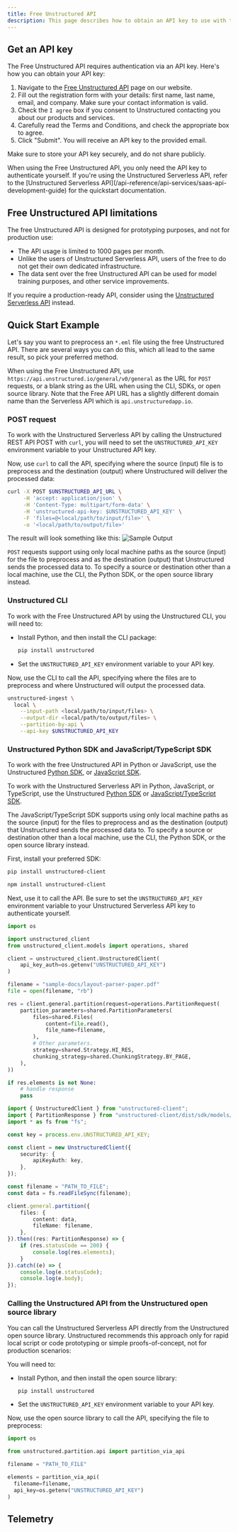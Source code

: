 ```yaml
---
title: Free Unstructured API
description: This page describes how to obtain an API key to use with the free Unstructured API, the limitations of the free Unstructured API, and provides a quickstart example.
---
```


## Get an API key

The Free Unstructured API requires authentication via an API key. Here's how you can obtain your API key:

1.  Navigate to the [Free Unstructured API](https://unstructured.io/api-key-free) page on our website.
2.  Fill out the registration form with your details: first name, last name, email, and company. Make sure your contact information is valid.
3.  Check the `I agree` box if you consent to Unstructured contacting you about our products and services.
4.  Carefully read the Terms and Conditions, and check the appropriate box to agree.
5.  Click "Submit". You will receive an API key to the provided email.

Make sure to store your API key securely, and do not share publicly.

<Note>
    When using the Free Unstructured API, you only need the API key to authenticate yourself.
    If you're using the Unstructured Serverless API, refer to the [Unstructured Serverless API](/api-reference/api-services/saas-api-development-guide) for the quickstart documentation.
</Note>

## Free Unstructured API limitations

The free Unstructured API is designed for prototyping purposes, and not for production use:
* The API usage is limited to 1000 pages per month.
* Unlike the users of Unstructured Serverless API, users of the free to do not get their own dedicated infrastructure.
* The data sent over the free Unstructured API can be used for model training purposes, and other service improvements.

If you require a production-ready API, consider using the [Unstructured Serverless API](/api-reference/api-services/saas-api-development-guide) instead.


<SharedPagesBilling />

## Quick Start Example

Let's say you want to preprocess an `*.eml` file using the free Unstructured API. There are several ways
you can do this, which all lead to the same result, so pick your preferred method.

<Info>When using the Free Unstructured API, use `https://api.unstructured.io/general/v0/general` as the URL for `POST` requests, or a blank string as the URL when using the CLI, SDKs, or open source library. Note that the Free API URL has a slightly different domain name than the Serverless API which is `api.unstructuredapp.io`.</Info>

### POST request

To work with the Unstructured Serverless API by calling the Unstructured REST API POST with `curl`, you will need to set the `UNSTRUCTURED_API_KEY` environment variable to your Unstructured API key.

Now, use `curl` to call the API, specifying where the source (input) file is to preprocess and the destination (output) where Unstructured will deliver the processed data:

```bash
curl -X POST $UNSTRUCTURED_API_URL \
     -H 'accept: application/json' \
     -H 'Content-Type: multipart/form-data' \
     -H 'unstructured-api-key: $UNSTRUCTURED_API_KEY' \
     -F 'files=@<local/path/to/input/file>' \
     -o '<local/path/to/output/file>'
```

The result will look something like this:
![Sample Output](/img/api/sample_output.png)

<Info>`POST` requests support using only local machine paths as the source (input) for the file to preprocess and as the destination (output) that Unstructured sends the processed data to. To specify a source or destination other than a local machine, use the CLI, the Python SDK, or the open source library instead.</Info>


<SharedPOSTSingleFile />

### Unstructured CLI

To work with the Free Unstructured API by using the Unstructured CLI, you will need to:

- Install Python, and then install the CLI package:

  ```bash
  pip install unstructured
  ```

- Set the `UNSTRUCTURED_API_KEY` environment variable to your API key.

Now, use the CLI to call the API, specifying where the files are to preprocess and where Unstructured will output the processed data.

```bash CLI
unstructured-ingest \
  local \
    --input-path <local/path/to/input/files> \
    --output-dir <local/path/to/output/files> \
    --partition-by-api \
    --api-key $UNSTRUCTURED_API_KEY
```

### Unstructured Python SDK and JavaScript/TypeScript SDK

To work with the free Unstructured API in Python or JavaScript, use the
Unstructured [Python SDK](https://github.com/Unstructured-IO/unstructured-python-client), or
[JavaScript SDK](https://github.com/Unstructured-IO/unstructured-js-client).

To work with the Unstructured Serverless API in Python, JavaScript, or TypeScript, use the
Unstructured [Python SDK](https://github.com/Unstructured-IO/unstructured-python-client) or
[JavaScript/TypeScript SDK](https://github.com/Unstructured-IO/unstructured-js-client).

<Info>The JavaScript/TypeScript SDK supports using only local machine paths as the source (input) for the files to preprocess and as the destination (output) that Unstructured sends the processed data to. To specify a source or destination other than a local machine, use the CLI, the Python SDK, or the open source library instead.</Info>

First, install your preferred SDK:
<CodeGroup>

```bash
pip install unstructured-client
```

```bash  JavaScript/TypeScript
npm install unstructured-client
```
</CodeGroup>

Next, use it to call the API. Be sure to set the `UNSTRUCTURED_API_KEY` environment variable to your 
Unstructured Serverless API key to authenticate yourself.

<CodeGroup>

```python Python
import os

import unstructured_client
from unstructured_client.models import operations, shared

client = unstructured_client.UnstructuredClient(
    api_key_auth=os.getenv("UNSTRUCTURED_API_KEY")
)

filename = "sample-docs/layout-parser-paper.pdf"
file = open(filename, "rb")

res = client.general.partition(request=operations.PartitionRequest(
    partition_parameters=shared.PartitionParameters(
        files=shared.Files(
            content=file.read(),
            file_name=filename,
        ),
        # Other parameters.
        strategy=shared.Strategy.HI_RES,
        chunking_strategy=shared.ChunkingStrategy.BY_PAGE,
    ),
))

if res.elements is not None:
    # handle response
    pass
```

```typescript TypeScript
import { UnstructuredClient } from "unstructured-client";
import { PartitionResponse } from "unstructured-client/dist/sdk/models/operations";
import * as fs from "fs";

const key = process.env.UNSTRUCTURED_API_KEY;

const client = new UnstructuredClient({
    security: {
        apiKeyAuth: key,
    },
});

const filename = "PATH_TO_FILE";
const data = fs.readFileSync(filename);

client.general.partition({
    files: {
        content: data,
        fileName: filename,
    },
}).then((res: PartitionResponse) => {
    if (res.statusCode == 200) {
        console.log(res.elements);
    }
}).catch((e) => {
    console.log(e.statusCode);
    console.log(e.body);
});
```
</CodeGroup>


<SharedAPISingleFile />

### Calling the Unstructured API from the Unstructured open source library

You can call the Unstructured Serverless API directly from the Unstructured open source library. Unstructured recommends this approach only for rapid local script or code prototyping or simple proofs-of-concept, not for production scenarios:

You will need to: 

- Install Python, and then install the open source library:

  ```bash
  pip install unstructured
  ```

- Set the `UNSTRUCTURED_API_KEY` environment variable to your API key.

Now, use the open source library to call the API, specifying the file to preprocess:

```python
import os

from unstructured.partition.api import partition_via_api

filename = "PATH_TO_FILE"

elements = partition_via_api(
  filename=filename,
  api_key=os.getenv("UNSTRUCTURED_API_KEY")
)
```


<SharedPartitionViaAPISingleFile />

## Telemetry


<SharedTelemetry />



